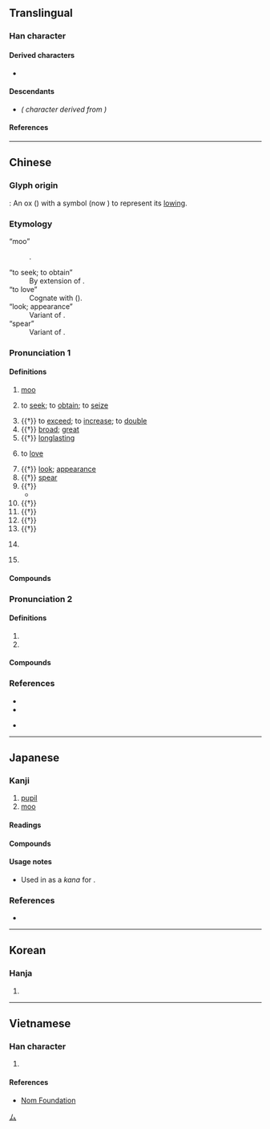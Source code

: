 {{character info}}
==Translingual==

===Han character===
{{Han char|rn=93|rad=牛|as=02|sn=6|four=23500|canj=IHQ|ids=⿱厶牛}}

====Derived characters====
* {{l|mul|[[侔]], [[哞]], [[㛌]], [[恈]], [[洠]], [[䏬]], [[桙]], [[毪]], [[眸]], [[蛑]], [[鉾]]([[𫓴]]), [[𩶢]], [[麰]]([[𮮇]]), [[劺]], [[𬼪]], [[𭷢]], [[𭷪]], [[𭷬]], [[𭷲]], [[鴾]], [[𡧷]], [[𦭷]], [[𥭏]], [[𨴍]]}}

====Descendants====
* {{l|ja|ム}} ''({{w|Katakana}} character derived from {{w|Man'yōgana}})''

====References====
{{Han ref|kx=0697.060|dkj=19928|dj=1109.040|hdz=31800.070|uh=725F}}

[[Category:Han characters from which katakana were derived|ム]]

----

==Chinese==
{{zh-forms|alt=𠫚,⿱厶干,𢃷}} <!-- Refer http://dict.variants.moe.edu.tw/variants/rbt/word_attribute.rbt?educode=A02487 -->

===Glyph origin===
{{Han etym}}
{{liushu|i}}: An ox ({{zh-l|*牛}}) with a symbol (now {{zh-l|*厶}}) to represent its [[low#Verb_3|low]]ing.

===Etymology===
; “moo”
: {{onomatopoeic|zh}}.
; “to seek; to obtain”
: By extension of {{och-l|蛑|a type of [[pest]] that eats sprouts and roots}}.
; “to love”
: Cognate with {{och-l|慕|to admire}} ({{zh-ref|Schuessler, 2007}}).
; “look; appearance”
: Variant of {{ltc-l|模}}.
; “spear”
: Variant of {{ltc-l|矛}}.

===Pronunciation 1===
{{zh-pron
|m=móu
|m-s=mu2
|c=mau4
|c-t=
|g=
|h=pfs=mèu;gd=mêu2
|j=
|mb=
|md=mèu
|mn=xm,zz,tw:bô͘/qz:biô
|mn-t=mou5
|w=3meu
|x=lau2
|mc=y
|oc=y
|ma=
|cat=v,n,a,pn
}}

====Definitions====
{{zh-hanzi}}

# {{lb|zh|onomatopoeia}} {{n-g|the sound of cattle:}} [[moo]]
#: {{zh-alt-inline|哞}}
# to [[seek]]; to [[obtain]]; to [[seize]]
#: {{zh-alt-inline|侔}}
# {{†}} to [[exceed]]; to [[increase]]; to [[double]]
# {{†}} [[broad]]; [[great]]
# {{†}} [[longlasting]]
# {{lb|zh|Han dynasty|Sòng-Lǔ dialect}} to [[love]]
# {{†}} [[look]]; [[appearance]]
# {{†}} [[spear]]
# {{†}} {{zh-alt-form|麰|[[barley]]}}
#* {{zh-x|貽 我 來{mài} 牟、帝 命 率{shuài} 育。|Thou didst confer on us the wheat and the '''barley''', which God appointed for the nourishment of all;|ref=Shijing}}
# {{†}} {{zh-alt-form|眸|[[eyeball]]}}
# {{†}} {{zh-alt-form|堥|[[earthen]] [[pot]]}}
# {{†}} {{zh-alt-form|侔|to be [[equal]]}}
# {{†}} {{zh-alt-form|鍪|[[helmet]]}}
# {{zh-div|國}} {{lb|zh|historical}} {{place|zh|t=Mou|ancient state|in modern-day|p/Shandong|c/China}}
# {{surname|zh}}

====Compounds====
{{zh-der|岑牟|來牟|侵牟|牟利|牟取|牟尼|頓牟|釋迦牟尼}}

===Pronunciation 2===
{{zh-pron
|m=mù
|c=muk6
|mn-t=mou5/mong5
|cat=pn
}}

====Definitions====
{{zh-hanzi}}

# {{zh-used2|p}}
# {{surname|zh}}

====Compounds====
{{zh-der|牟平:[[Muping]]|中牟:[[Zhongmu]]}}

===References===
* {{R:twedu|A02487}}
* {{R:yue:Hanzi}}
* {{q|Min Nan}} {{thcwd|41051}}

----

==Japanese==

===Kanji===
{{ja-kanji|grade=|rs=牛02}}

# [[pupil]] {{gl|[[hole]] in [[middle]] of an [[iris]]}}
# [[moo]] {{gl|[[low#Verb_3|low]]ing [[sound]] of a [[cow]]}}

====Readings====
{{ja-readings
|goon=む
|kanon=ぼう
<!--|kun=むさぼ-る-->
}}

====Compounds====
{{der2|ja
|{{ja-r|牟牟|ぼうぼう}}
|{{ja-r|牟尼|むに}}
|{{ja-r|牟礼|^むれ}}
|{{ja-r|牟婁|^むろ}}
|{{ja-r|大%穴%牟%遅%神|^おお%あな%む%ち の% ^かみ}}
|{{ja-r|大%牟田|^おお%むた}}
|{{ja-r|莫%牟|まく%も}}
}}

====Usage notes====
* Used in {{w|Old Japanese}} as a {{m|ja|借音|tr=shakuon}} ''kana'' for {{IPAfont|⟨mu⟩}}.

===References===
* {{R:Koseki Moji|224330}}

----

==Korean==

===Hanja===
{{ko-hanja|hangeul=모|eumhun=|rv=mo|mr=mo|y=mo}}

# {{rfdef|ko|sort=牛02}}

----

==Vietnamese==

===Han character===
{{vi-readings|rs=牛02|reading=màu, mâu, mầu, mào, mưu}}

# {{rfdef|vi|sort=牛02}}

====References====
* [http://nomfoundation.org/common/nom_details.php?codepoint=725F Nom Foundation]
